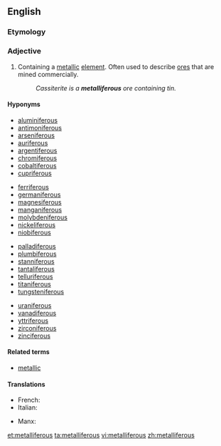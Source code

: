 ==English==

===Etymology===
{{suffix|metal|ferous|alt2=iferous}}

===Adjective===
{{en-adj}}

# {{metallurgy}} Containing a [[metal]]lic [[element]]. Often used to describe [[ore]]s that are mined commercially.
#: ''Cassiterite is a '''metalliferous''' ore containing tin.''

====Hyponyms====
{{top4}}
*[[aluminiferous]]
*[[antimoniferous]]
*[[arseniferous]]
*[[auriferous]]
*[[argentiferous]]
*[[chromiferous]]
*[[cobaltiferous]]
*[[cupriferous]]
{{mid4}}
*[[ferriferous]]
*[[germaniferous]]
*[[magnesiferous]]
*[[manganiferous]]
*[[molybdeniferous]]
*[[nickeliferous]]
*[[niobiferous]]
{{mid4}}
*[[palladiferous]]
*[[plumbiferous]]
*[[stanniferous]]
*[[tantaliferous]]
*[[telluriferous]]
*[[titaniferous]]
*[[tungsteniferous]]
{{mid4}}
*[[uraniferous]]
*[[vanadiferous]]
*[[yttriferous]]
*[[zirconiferous]]
*[[zinciferous]]
{{bottom}}

====Related terms====
*[[metallic]]

====Translations====
{{trans-top|containing a metallic element}}
* French: {{t+|fr|métallifère}}
* Italian: {{t-|it|metallifero}}
{{trans-mid}}
* Manx: {{t-|gv|meainagh}}
{{trans-bottom}}

[[et:metalliferous]]
[[ta:metalliferous]]
[[vi:metalliferous]]
[[zh:metalliferous]]